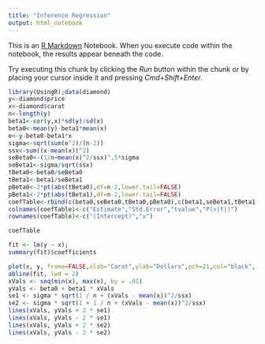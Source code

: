```yaml
---
title: "Inference Regression"
output: html_notebook
---
```


This is an [R Markdown](http://rmarkdown.rstudio.com) Notebook. When you execute code within the notebook, the results appear beneath the code. 

Try executing this chunk by clicking the *Run* button within the chunk or by placing your cursor inside it and pressing *Cmd+Shift+Enter*. 

```r
library(UsingR);data(diamond)
y<-diamond$price
x<-diamond$carat
n<-length(y) 
beta1<-cor(y,x)*sd(y)/sd(x)
beta0<-mean(y)-beta1*mean(x)
e<-y-beta0-beta1*x
sigma<-sqrt(sum(e^2)/(n-2))
ssx<-sum((x-mean(x))^2)
seBeta0<-(1/n+mean(x)^2/ssx)^.5*sigma
seBeta1<-sigma/sqrt(ssx)
tBeta0<-beta0/seBeta0
tBeta1<-beta1/seBeta1 
pBeta0<-2*pt(abs(tBeta0),df=n-2,lower.tail=FALSE) 
pBeta1<-2*pt(abs(tBeta1),df=n-2,lower.tail=FALSE) 
coefTable<-rbind(c(beta0,seBeta0,tBeta0,pBeta0),c(beta1,seBeta1,tBeta1,pBeta1)) 
colnames(coefTable)<-c("Estimate","Std.Error","tvalue","P(>|t|)") 
rownames(coefTable)<-c("(Intercept)","x")

coefTable
```



```r
fit <- lm(y ~ x);
summary(fit)$coefficients
```


```r
plot(x, y, frame=FALSE,xlab="Carat",ylab="Dollars",pch=21,col="black", bg="lightblue", cex=2)
abline(fit, lwd = 2)
xVals <- seq(min(x), max(x), by = .01)
yVals <- beta0 + beta1 * xVals
se1 <- sigma * sqrt(1 / n + (xVals - mean(x))^2/ssx)
se2 <- sigma * sqrt(1 + 1 / n + (xVals - mean(x))^2/ssx)
lines(xVals, yVals + 2 * se1)
lines(xVals, yVals - 2 * se1)
lines(xVals, yVals + 2 * se2)
lines(xVals, yVals - 2 * se2)
```

